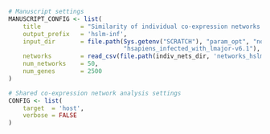 ```r
# Manuscript settings
MANUSCRIPT_CONFIG <- list(
    title           = "Similarity of individual co-expression networks (HsLm)",
    output_prefix   = 'hslm-inf',
    input_dir       = file.path(Sys.getenv("SCRATCH"), "param_opt", "normal", 
                                "hsapiens_infected_with_lmajor-v6.1"),
    networks        = read_csv(file.path(indiv_nets_dir, 'networks_hslm.csv')),
    num_networks    = 50,
    num_genes       = 2500 
)

# Shared co-expression network analysis settings
CONFIG <- list(
    target  = 'host',
    verbose = FALSE               
)
```
